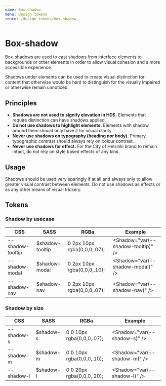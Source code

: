 ```yaml
---
name: Box-shadow
menu: Design tokens
route: /design-tokens/box-shadow
---
```



# Box-shadow

<LargeParagraph>Box-shadows are used to cast shadows from interface elements to backgrounds or other elements in order to allow visual cohesion and a more accessible experience.</LargeParagraph>

Shadows under elements can be used to create visual distinction for content that otherwise would be hard to distinguish for the visually impaired or otherwise remain unnoticed.

## Principles
- **Shadows are not used to signify elevation in HDS.** Elements that require distinction can have shadows applied.
- **Do not use shadows to highlight elements.** Elements with shadow around them should only have it for visual clarity.
- **Never use shadows on typography (heading nor body).** Primary typographic contrast should always rely on colour contrast. 
- **Never use shadows for effect.** For the City of Helsinki brand to remain intact, do not rely on style based effects of any kind.

## Usage

Shadows should be used very sparingly if at all and always only to allow greater visual contrast between elements. Do not use shadows as effects or as any other means of visual trickery.

## Tokens

### Shadow by usecase
CSS              | SASS              | RGBa                         | Example                              |
---------------- | ----------------- | ---------------------------- | ------------------------------------ |
--shadow-tooltip | $shadow-tooltip   | 0 2px 10px rgba(0,0,0,.07);  | <Shadow="var(--shadow-tooltip)" />   |
--shadow-modal   | $shadow-modal     | 0 2px 10px rgba(0,0,0,.10);  | <Shadow="var(--shadow-modal)" />     |
--shadow-nav     | $shadow-nav       | 0 2px 10px rgba(0,0,0,.07);  | <Shadow="var(--shadow-nav)" />       |

### Shadow by size
CSS              | SASS              | RGBa                         | Example                              |
---------------- | ----------------- | ---------------------------- | ------------------------------------ |
--shadow-s       | $shadow-s         | 0 0 10px rgba(0,0,0,.07);    | <Shadow="var(--shadow-s)" />         |
--shadow-m       | $shadow-m         | 0 0 10px rgba(0,0,0,.10);    | <Shadow="var(--shadow-m)" />         |
--shadow-l       | $shadow-l         | 0 0 20px rgba(0,0,0,.20);    | <Shadow="var(--shadow-l)" />         |
